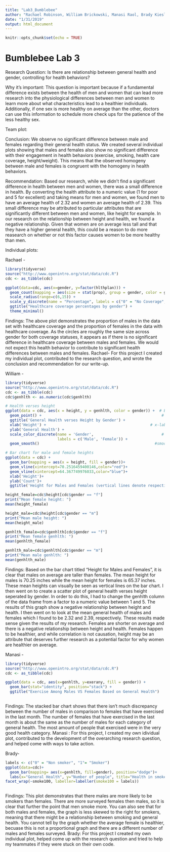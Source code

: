 ```yaml
---
title: "Lab3_Bumblebee"
author: "Rachael Robinson, William Brickowski, Manasi Raol, Brady Kiesling"
date: "1/31/2019"
output: html_document
---
```


```r
knitr::opts_chunk$set(echo = TRUE)
```

# Bumblebee Lab 3

Research Question: Is there are relationship between general health and gender, controlling for health behaviors?

Why it's important: This question is important because if a fundamental difference exists between the health of men and women that can lead more research into the physiological differences between men and women to learn more about what characteristics lead to a healthier individuals. Additionally, if one sex is more healthy on average than the other, doctors can use this information to schedule more check ups for the patience of the less healthy sex.

Team plot:

Conclusion: We observe no significant difference between male and females regarding their general health status. We created several individual plots showing that males and females also show no significant difference with their engagement in health behaviors (exercise, smoking, health care coverage, height/weight). This means that the observed homogeny between male and females is congruent with the homogeny in health behaviors.

Recommendation: Based our research, while we didn't find a significant difference in health between men and women, there was a small difference in health. By converting the health attribute to a numeric value (1 for poor and 5 for excellent) and taking means for men and women, we found men to have an average health of 2.32 and women an average health of 2.39. This small difference may be attributed to particular attributes that are significantly different between men and women, like height for example. In our research on the relationship between height and health, we found a negative relationship. Given that women are on average less tall and that they have a higher general health, this could be a reason to do more reasearch on whether or not this factor causes women to be more healthy than men.

Individual plots:
  
Rachael - 
```r
library(tidyverse)
source("http://www.openintro.org/stat/data/cdc.R")
cdc <- as_tibble(cdc)

ggplot(data=cdc, aes(x=gender, y=factor(hlthplan))) +
  geom_count(mapping = aes(size = stat(prop), group = gender, color = gender)) +
  scale_radius(range=c(6,15)) +
  scale_y_discrete(name = "Percentage", labels = c("0" = "No Coverage", "1" = "Coverage")) +
  ggtitle("Healthcare coverage percentages by gender") +
  theme_minimal()

```
Findings: The above plot demonstrates the proportion of males in the data set with healthcare coverage and the proportion of females in the data with healthcare coverage. As the circles are roughly the same size across gender for both coverage statuses, it appears as if there is no significant difference in healthcare coverage between males and females. We would not expect this health behavior to contribute to significant health differences between males and females.
Rachael- For this project I created my individual plot, contributed to the research question, and wrote the conclusion and recommendation for our write-up.

William - 
```r
library(tidyverse)
source("http://www.openintro.org/stat/data/cdc.R")
cdc <- as_tibble(cdc)
cdc$genhlth <- as.numeric(cdc$genhlth)

# Health verses height
ggplot(data = cdc, aes(x = height, y = genhlth, color = gender)) +  # Build a graph
  geom_point() +                                                     # Add a scatter plot
  ggtitle('General Health verses Height by Gender') +                         # Plot title
  xlab('Height') +                                              # x-label title
  ylab('General Health') +                                              # y-lable title
  scale_color_discrete(name = 'Gender',                              # Edit legend
                       labels = c('Male', 'Female')) +
  geom_smooth()                                                   #smooth curve

# Bar chart for male and female heights 
ggplot(data = cdc) + 
  geom_bar(mapping = aes(x = height, fill = gender))+
  geom_vline(xintercept=70.2516459400146,color="red")+
  geom_vline(xintercept=64.367749976033,color="blue")+
  xlab('Height')+
  ylab('Count')+
  ggtitle('Height for Males and Females (vertical lines denote respective means)')

height_female=cdc$height[cdc$gender == "f"]
print("Mean female height: ")
mean(height_female)

height_male=cdc$height[cdc$gender == "m"]
print("Mean male height: ")
mean(height_male)

genhlth_female=cdc$genhlth[cdc$gender == "f"]
print("Mean female genhlth: ")
mean(genhlth_female)

genhlth_male=cdc$genhlth[cdc$gender == "m"]
print("Mean male genhlth: ")
mean(genhlth_male)
```
Findings: Based on the bar chart titled "Height for Males and Females", it is clear that males on average are taller than females. The mean height for males is 70.25 inches while the mean height for females is 65.37 inches. These mean heights can visually be seen as vertical lines on the bar chart. I then went on to create a scatter plot of general health verses height seperated by gender. In order to do this, I had to change the genhlth column of the data frame from a factor to a numeric value between 1 and 5. The results of this graph show a negative relationship between height and health. I then went on to look at the mean general health of males and females which I found to be 2.32 and 2.39, respectively. These results made sense given the results of my research. Females are shorter on average and there is a negative relationship between height and health. Females happen to be healthier, and while correlation is not causation, height may be an attribute that deserves further research as a potential factor for why women are healthier on average.

Manasi - 
```r
library(tidyverse)
source("http://www.openintro.org/stat/data/cdc.R")
cdc <- as_tibble(cdc)

ggplot(data = cdc, aes(x=genhlth, y=exerany, fill = gender)) +
  geom_bar(stat="identity", position="stack") +
  ggtitle("Exercise Among Males VS Females Based on General Health")
 
```
Findings: The stacked bar chart shows that there isn't much discrepancy between the number of males in comparison to females that have exercised in the last month. The number of females that have exercised in the last month is about the same as the number of males for each category of general health. The most amount of people that exercised were in the very good health category.
Manasi : For this project, I created my own idividual plot, contributed to the development of the overarching research question, and helped come with ways to take action.

Brady-

```r

labels <- c("0" = "Non smoker", "1"= "Smoker")
ggplot(data=cdc)+
  geom_bar(mapping= aes(x=genhlth, fill=gender), position="dodge")+
  labs(x="General Health", y="Number of people", title="Health in smokers vs Non smokers")+
facet_wrap(~smoke100, labeller=labeller(smoke100 = labels))
  

```

Findings: This plot demonstrates that there males are more likely to be smokers than females. There are more surveyed females then males, so it is clear that further the point that men smoke more. You can also see that for both males and females, the graph is less skewed to the right for smokers, meaning that there might be a relationship between smoking and general health. You cannot tell by the graph whether the average female is healthier, becuase this is not a proportional graph and there are a different number of males and females surveyed. 
Brady: For this project I created my own individual plot, helped come up with the research question and tried to help my teammates if they were stuck on their own code.

